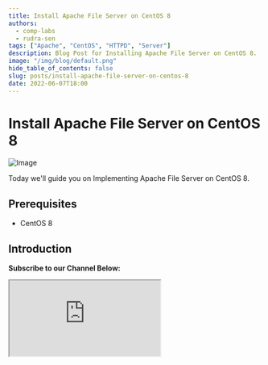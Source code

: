 ```yaml
---
title: Install Apache File Server on CentOS 8
authors:
  - comp-labs
  - rudra-sen
tags: ["Apache", "CentOS", "HTTPD", "Server"]
description: Blog Post for Installing Apache File Server on CentOS 8.
image: "/img/blog/default.png"
hide_table_of_contents: false
slug: posts/install-apache-file-server-on-centos-8
date: 2022-06-07T18:00
---
```


# Install Apache File Server on CentOS 8

![Image](/img/blog/default.png)

Today we'll guide you on Implementing Apache File Server on CentOS 8.

<!-- truncate -->

## Prerequisites

- CentOS 8

## Introduction

**Subscribe to our Channel Below:**

<iframe
  src="https://complabs.in/html/subscribe.html"
  title="Subscribe Comp Labs"
  height="150"
></iframe>
